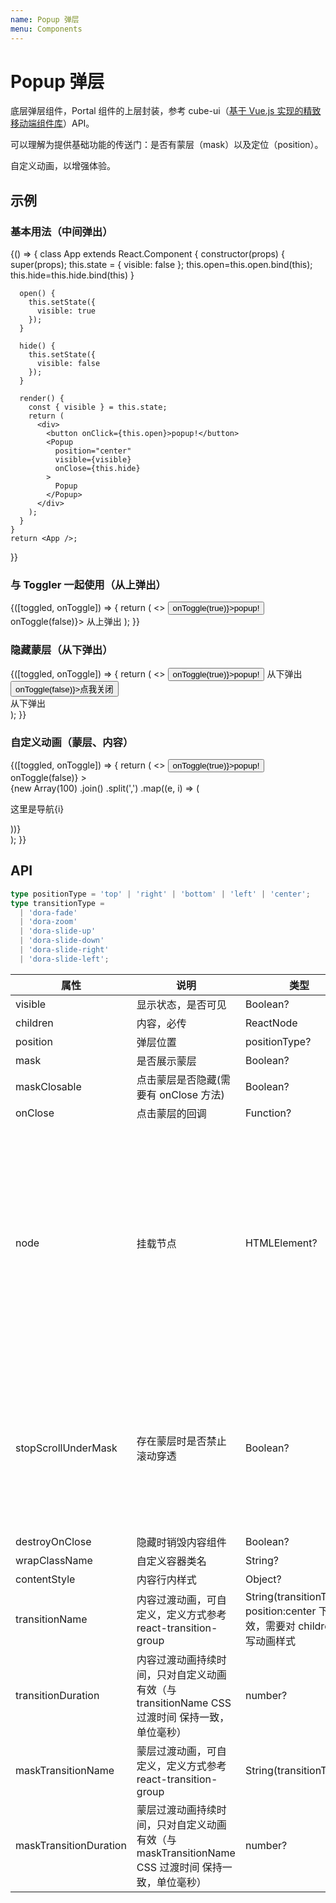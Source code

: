 ```yaml
---
name: Popup 弹层
menu: Components
---
```



# Popup 弹层

底层弹层组件，Portal 组件的上层封装，参考 cube-ui（[基于 Vue.js 实现的精致移动端组件库](https://didi.github.io/cube-ui/#/zh-CN)）API。

可以理解为提供基础功能的传送门：是否有蒙层（mask）以及定位（position）。

自定义动画，以增强体验。

## 示例

### 基本用法（中间弹出）

<Playground>
  {() => {
    class App extends React.Component {
      constructor(props) {
        super(props);
        this.state = {
          visible: false
        };
        this.open=this.open.bind(this);        
        this.hide=this.hide.bind(this)
      }

      open() {
        this.setState({
          visible: true
        });
      }

      hide() {
        this.setState({
          visible: false
        });
      }

      render() {
        const { visible } = this.state;
        return (
          <div>
            <button onClick={this.open}>popup!</button>
            <Popup
              position="center"
              visible={visible}
              onClose={this.hide}
            >
              Popup
            </Popup>
          </div>
        );
      }
    }
    return <App />;

}}

</Playground>

### 与 Toggler 一起使用（从上弹出）

<Playground>
  <Toggler>
    {([toggled, onToggle]) => {
      return (
        <>
          <button onClick={() => onToggle(true)}>popup!</button>
          <Popup visible={toggled} position="top" onClose={() => onToggle(false)}>
            从上弹出
          </Popup>
        </>
      );
    }}
  </Toggler>
</Playground>

### 隐藏蒙层（从下弹出）

<Playground>
  <Toggler>
    {([toggled, onToggle]) => {
      return (
        <>
          <button onClick={() => onToggle(true)}>popup!</button>
          <Popup mask={false} visible={toggled} position="bottom">
            从下弹出 <br />
            <button onClick={() => onToggle(false)}>点我关闭</button> <br />
            从下弹出 <br />
          </Popup>
        </>
      );
    }}
  </Toggler>
</Playground>

### 自定义动画（蒙层、内容）

<Playground>
  <Toggler>
    {([toggled, onToggle]) => {
      return (
        <>
          <button onClick={() => onToggle(true)}>popup!</button>
          <Popup
            maskTransitionName="dora-zoom"
            transitionName="dora-slide-up"
            visible={toggled}
            position="left"
            onClose={() => onToggle(false)}
          >
            <div
              style={{
                width: '240px',
                textAlign: 'center',
                padding: '20px'
              }}
            >
              {new Array(100)
                .join()
                .split(',')
                .map((e, i) => (
                  <p key={i}>这里是导航{i}</p>
                ))}
            </div>
          </Popup>
        </>
      );
    }}
  </Toggler>
</Playground>

## API

```ts
type positionType = 'top' | 'right' | 'bottom' | 'left' | 'center';
type transitionType =
  | 'dora-fade'
  | 'dora-zoom'
  | 'dora-slide-up'
  | 'dora-slide-down'
  | 'dora-slide-right'
  | 'dora-slide-left';
```

| 属性                   | 说明                                                                                              | 类型                                                                         | 默认值                                                                                              |
| ---------------------- | ------------------------------------------------------------------------------------------------- | ---------------------------------------------------------------------------- | --------------------------------------------------------------------------------------------------- |
| visible                | 显示状态，是否可见                                                                                | Boolean?                                                                     | false                                                                                               |
| children               | 内容，必传                                                                                        | ReactNode                                                                    | -                                                                                                   |
| position               | 弹层位置                                                                                          | positionType?                                                                | 'center'                                                                                            |
| mask                   | 是否展示蒙层                                                                                      | Boolean?                                                                     | true                                                                                                |
| maskClosable           | 点击蒙层是否隐藏(需要有 onClose 方法)                                                             | Boolean?                                                                     | true                                                                                                |
| onClose                | 点击蒙层的回调                                                                                    | Function?                                                                    | ()=>{}                                                                                              |
| node                   | 挂载节点                                                                                          | HTMLElement?                                                                 | 无，不传时会在 body 尾部下 新建 div 以容纳弹层，存在多个 Popup 时可选择同一个 node 进行单例控制优化 |
| stopScrollUnderMask    | 存在蒙层时是否禁止滚动穿透                                                                        | Boolean?                                                                     | true，默认禁止滚动穿透。注：复杂弹层内容时禁止滚动穿透可能存在问题                                  |
| destroyOnClose         | 隐藏时销毁内容组件                                                                                | Boolean?                                                                     | false                                                                                               |
| wrapClassName          | 自定义容器类名                                                                                    | String?                                                                      | -                                                                                                   |
| contentStyle           | 内容行内样式                                                                                      | Object?                                                                      | {}                                                                                                  |
| transitionName         | 内容过渡动画，可自定义，定义方式参考 react-transition-group                                       | String(transitionType)? position:center 下无效，需要对 children 编写动画样式 | 映射 position 默认动画                                                                              |
| transitionDuration     | 内容过渡动画持续时间，只对自定义动画有效（与 transitionName CSS 过渡时间 保持一致，单位毫秒）     | number?                                                                      | 300ms                                                                                               |
| maskTransitionName     | 蒙层过渡动画，可自定义，定义方式参考 react-transition-group                                       | String(transitionType)?                                                      | 'dora-fade'                                                                                         |
| maskTransitionDuration | 蒙层过渡动画持续时间，只对自定义动画有效（与 maskTransitionName CSS 过渡时间 保持一致，单位毫秒） | number?                                                                      | 300ms                                                                                               |
